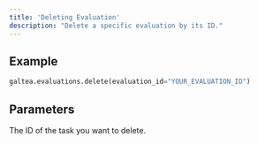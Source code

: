 ```yaml
---
title: 'Deleting Evaluation'
description: "Delete a specific evaluation by its ID."
---
```


## Example
```python
galtea.evaluations.delete(evaluation_id="YOUR_EVALUATION_ID")
```

## Parameters
<ResponseField name="evaluation_id" type="string" required>
  The ID of the task you want to delete.
</ResponseField>
